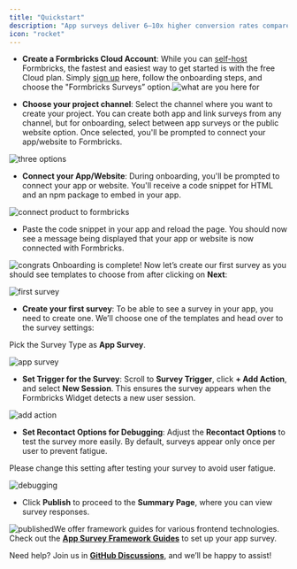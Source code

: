 ```yaml
---
title: "Quickstart"
description: "App surveys deliver 6–10x higher conversion rates compared to email surveys. If you are new to Formbricks, follow the steps in this guide to launch a survey in your web or mobile app (React Native) within 10–15 minutes."
icon: "rocket"
---
```


* **Create a Formbricks Cloud Account**: While you can [self-host](/self-hosting) Formbricks, the fastest and easiest way to get started is with the free Cloud plan. Simply [sign up](https://app.formbricks.com/auth/signup) here, follow the onboarding steps, and choose the "Formbricks Surveys” option.![what are you here for](https://res.cloudinary.com/dwdb9tvii/image/upload/v1738113228/image_d11uiy.png)

* **Choose your project channel**: Select the channel where you want to create your project. You can create both app and link surveys from any channel, but for onboarding, select between app surveys or the public website option. Once selected, you'll be prompted to connect your app/website to Formbricks.

![three options](https://res.cloudinary.com/dwdb9tvii/image/upload/v1738113543/image_ndinwq.png)

* **Connect your App/Website**: During onboarding, you'll be prompted to connect your app or website. You'll receive a code snippet for HTML and an npm package to embed in your app.

![connect product to formbricks](https://res.cloudinary.com/dwdb9tvii/image/upload/v1738114328/image_tv0jmj.png)

* Paste the code snippet in your app and reload the page. You should now see a message being displayed that your app or website is now connected with Formbricks.

![congrats](https://res.cloudinary.com/dwdb9tvii/image/upload/v1738114793/image_lij7kw.png)
Onboarding is complete! Now let’s create our first survey as you should see templates to choose from after clicking on **Next**:

![first survey](https://res.cloudinary.com/dwdb9tvii/image/upload/v1738115025/image_yyuuzn.jpg)

* **Create your first survey**: To be able to see a survey in your app, you need to create one. We’ll choose one of the templates and head over to the survey settings:

Pick the Survey Type as **App Survey**.

![app survey](https://res.cloudinary.com/dwdb9tvii/image/upload/v1738115200/image_zxi8lw.png)

* **Set Trigger for the Survey**: Scroll to **Survey Trigger**, click **+ Add Action**, and select **New Session**. This ensures the survey appears when the Formbricks Widget detects a new user session.

![add action](https://res.cloudinary.com/dwdb9tvii/image/upload/v1738115544/image_hj6hbf.jpg)

* **Set Recontact Options for Debugging**: Adjust the **Recontact Options** to test the survey more easily. By default, surveys appear only once per user to prevent fatigue.

<Note>
  Please change this setting after testing your survey to avoid user fatigue.
</Note>

![debugging](https://res.cloudinary.com/dwdb9tvii/image/upload/v1738115751/image_rizwle.jpg)

* Click **Publish** to proceed to the **Summary Page**, where you can view survey responses.

![published](https://res.cloudinary.com/dwdb9tvii/image/upload/v1738116264/image_ktcgl7.jpg)We offer framework guides for various frontend technologies. Check out the [**App Survey Framework Guides**](/xm-and-surveys/surveys/website-app-surveys/framework-guides) to set up your app survey.

Need help? Join us in [**GitHub Discussions**](https://github.com/formbricks/formbricks/discussions), and we’ll be happy to assist!